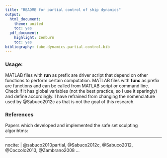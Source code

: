 ```yaml
---
title: "README for partial control of ship dynamics" 
output:
  html_document:
    theme: united
    toc: yes
  pdf_document:
    highlight: zenburn
    toc: yes
bibliography: tube-dynamics-partial-control.bib
---
```


### Usage:

MATLAB files with **run** as prefix are driver script that depend on other functions to 
perform certain computation. MATLAB files with **func** as prefix are functions and can be called from MATLAB script or command line. Check if it has global variables (not the best practice, so I use it sparingly) and define accordingly. I have refrained from changing the nomenclature used by @Sabuco2012c as that is not the goal of this research.



### References
Papers which developed and implemented the safe set sculpting algorihtms:

---
nocite: |
  @sabuco2010partial, @Sabuco2012c, @Sabuco2012, @Coccolo2013, @Zambrano2008
...  
  
